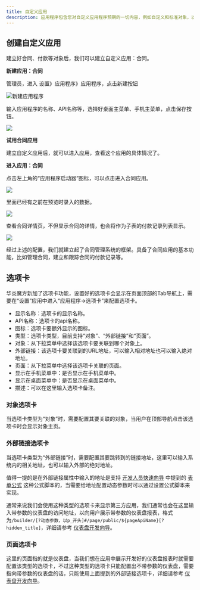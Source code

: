 ```yaml
---
title: 自定义应用
description: 应用程序包含您对自定义应用程序预期的一切内容，例如自定义和标准对象，以及自定义选项卡。
---
```


## 创建自定义应用

建立好合同、付款等对象后，我们可以建立自定义应用：合同。

**新建应用：合同**

管理员，进入 设置》应用程序》应用程序，点击新建按钮

 ![新建应用程序](https://console.steedos.cn/api/files/images/pLbYpE4EiFdJ4mpSP)

输入应用程序的名称、API名称等，选择好桌面主菜单、手机主菜单，点击保存按钮。

 ![](https://console.steedos.cn/api/files/images/3gQZyGj6z97KiJ5F2)

**试用合同应用**

建立自定义应用后，就可以进入应用，查看这个应用的具体情况了。

**进入应用：合同**

点击左上角的“应用程序启动器”图标，可以点击进入合同应用。

 ![](https://console.steedos.cn/api/files/images/RnnzvrFFBiDPQ7cTc)

里面已经有之前在预览时录入的数据。

 ![](https://console.steedos.cn/api/files/images/W8BCSZWifA255kjMg)

查看合同详情页，不但显示合同的详情，也会将作为子表的付款记录列表显示。

 ![](https://console.steedos.cn/api/files/images/MeeMHihvzbdMzTkPW)

经过上述的配置，我们就建立起了合同管理系统的框架。具备了合同应用的基本功能，比如管理合同，建立和跟踪合同的付款记录等。

## 选项卡

华炎魔方新加了选项卡功能，设置好的选项卡会显示在页面顶部的Tab导航上，需要在“设置”应用中进入“应用程序→选项卡”来配置选项卡。

* 显示名称：选项卡的显示名称。
* API名称：选项卡的api名称。
* 图标：选项卡要额外显示的图标。
* 类型：选项卡类型，目前支持“对象”、“外部链接”和“页面”。
* 对象：从下拉菜单中选择该选项卡要关联到哪个对象上。
* 外部链接：该选项卡要关联到的URL地址，可以输入相对地址也可以输入绝对地址。
* 页面：从下拉菜单中选择该选项卡关联的页面。
* 显示在手机菜单中：是否显示在手机菜单中。
* 显示在桌面菜单中：是否显示在桌面菜单中。
* 描述：可以在这里输入选项卡备注。

### 对象选项卡

当选项卡类型为“对象”时，需要配置其要关联的对象，当用户在顶部导航点击该选项卡时会显示对象主页。

### 外部链接选项卡

当选项卡类型为“外部链接”时，需要配置其要跳转到的链接地址，这里可以输入系统内的相关地址，也可以输入外部的绝对地址。

值得一提的是在外部链接属性中输入的地址是支持 [开发人员快速向导](/docs/developer/getting-started) 中提到的 [表单公式](/docs/developer/getting-started#%E8%A1%A8%E5%8D%95%E5%85%AC%E5%BC%8F) 这种公式脚本的，当需要给地址配置动态参数时可以通过设置公式脚本来实现。

通常来说我们会使用这种类型的选项卡来显示第三方应用，我们通常也会在这里输入带参数的仪表盘的访问地址，以向用户展示带参数的仪表盘报表，格式为`/builder/[?动态参数，以p_开头]#/page/public/${pageApiName}[?hidden_title]`，详细请参考 [仪表盘开发向导](/docs/developer/dashboard)。

### 页面选项卡

这里的页面指的就是仪表盘，当我们想在应用中展示开发好的仪表盘报表时就需要配置该类型的选项卡，不过这种类型的选项卡只能配置出不带参数的仪表盘，需要指向带参数的仪表盘的话，只能使用上面提到的外部链接选项卡，详细请参考 [仪表盘开发向导](/docs/developer/dashboard)。
